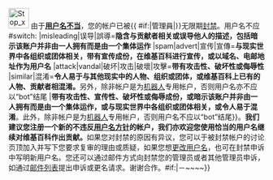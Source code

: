 <div class="user-block"> [[File:Stop x nuvola.svg|40px|left]] 由于'''[[Wikipedia:用户名|用户名不当]]'''，您的帐户已被{{ {{{|safesubst:}}}#if:{{{admin|}}}|管理員[[User:{{{admin}}}|{{{admin}}}]]|}}无限期[[Wikipedia:BLOCK|封禁]]。用户名不应{{{{{|safesubst:}}}#switch:{{{1|}}}
|misleading|误导|誤導='''隐含与贡献者相关或误导他人的描述，包括暗示该账户并非由一人拥有而是由一个集体运作'''
|spam|advert|宣传|宣傳='''与现实世界中各组织或团体相关，带有宣传成份，在维基百科进行宣传，或以域名、电邮地址作为用户名'''
|attack|vandal|破坏|攻击|破壞|攻擊='''带有攻击性、破坏性或侮辱性'''
|similar|混淆='''令人易于与其他现实中的人物、组织或团体，或维基百科上已有的人物、贡献者相混淆。'''另外，除非帐户是为[[Wikipedia:机器人|机器人]]专用帐户，否则用户名亦不应以“bot”结尾
|'''带有攻击性、宣传性、破坏性或侮辱成份，或暗示该账户并非由一人拥有而是由一个集体运作，或与现实世界中各组织或团体相关，或令人易于混淆'''。此外，除非帐户是为[[Wikipedia:机器人|机器人]]专用帐户，否则用户名不应以“bot”结尾}}。'''我们建议您注册一个新的不违反[[Wikipedia:用户名|用户名方针]]的帐户，我们亦欢迎您使用恰当的用户名继续对维基百科作出贡献。'''如果您对封禁的原因有异议，您可以于被封禁帐户的讨论页顶加入{{tl|封禁申诉}}并写下您要求复审的理由或质疑，如果您想[[WP:更改用户名|更改用户名]]，也可在封禁申诉中写明新用户名。您还可以通过邮件方式向封禁您的管理员或者其他管理员申诉，如通过[[mail:unblock-zh|邮件列表]]提出申诉或更名请求。谢谢合作。{{{{{|safesubst:}}}#if:{{{sig|}}}|－<includeonly>~~</includeonly>~~}}</div><!-- Template:uw-ublock --><noinclude>
{{doc}}
</noinclude>